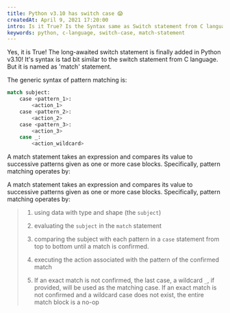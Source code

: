 ```yaml
---
title: Python v3.10 has switch case 😱
createdAt: April 9, 2021 17:20:00
intro: Is it True? Is the Syntax same as Switch statement from C language?!
keywords: python, c-language, switch-case, match-statement
---
```


Yes, it is True! The long-awaited switch statement is finally added in Python v3.10! It's syntax is tad bit similar to the switch statement from C language. But it is named as 'match' statement.

The generic syntax of pattern matching is:
```python
match subject:
    case <pattern_1>:
        <action_1>
    case <pattern_2>:
        <action_2>
    case <pattern_3>:
        <action_3>
    case _:
        <action_wildcard>
```

A match statement takes an expression and compares its value to successive patterns given as one or more case blocks. Specifically, pattern matching operates by:

<p>A match statement takes an expression and compares its value to successive patterns given as one or more case blocks. Specifically, pattern matching operates by:</p>

<blockquote>
<ol>
	<li>
	<p>using data with type and shape (the&nbsp;<code>subject</code>)</p>
	</li>
	<li>
	<p>evaluating the&nbsp;<code>subject</code>&nbsp;in the&nbsp;<code>match</code>&nbsp;statement</p>
	</li>
	<li>
	<p>comparing the subject with each pattern in a&nbsp;<code>case</code>&nbsp;statement from top to bottom until a match is confirmed.</p>
	</li>
	<li>
	<p>executing the action associated with the pattern of the confirmed match</p>
	</li>
	<li>
	<p>If an exact match is not confirmed, the last case, a wildcard&nbsp;<code>_</code>, if provided, will be used as the matching case. If an exact match is not confirmed and a wildcard case does not exist, the entire match block is a no-op</p>
	</li>
</ol>
</blockquote>
